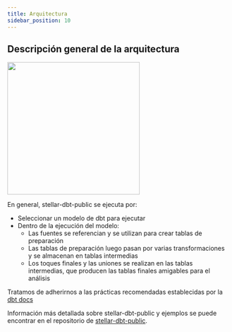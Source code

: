 ```yaml
---
title: Arquitectura
sidebar_position: 10
---
```



## Descripción general de la arquitectura

<img src={stellar_dbt_arch} width="300" />

En general, stellar-dbt-public se ejecuta por:

- Seleccionar un modelo de dbt para ejecutar
- Dentro de la ejecución del modelo:
  - Las fuentes se referencian y se utilizan para crear tablas de preparación
  - Las tablas de preparación luego pasan por varias transformaciones y se almacenan en tablas intermedias
  - Los toques finales y las uniones se realizan en las tablas intermedias, que producen las tablas finales amigables para el análisis

Tratamos de adherirnos a las prácticas recomendadas establecidas por la [dbt docs](https://docs.getdbt.com/docs/build/projects)

Información más detallada sobre stellar-dbt-public y ejemplos se puede encontrar en el repositorio de [stellar-dbt-public](https://github.com/stellar/stellar-dbt-public/tree/master).
